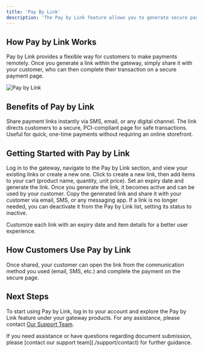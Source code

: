 ```yaml
---
title: 'Pay By Link'
description: 'The Pay by Link feature allows you to generate secure payment links that can be shared with customers via email, SMS, or other communication channels. This feature is ideal for businesses wanting a quick, on-the-go payment option without needing a full online storefront'
---
```


## **How Pay by Link Works**

Pay by Link provides a flexible way for customers to make payments remotely. Once you generate a link within the gateway, simply share it with your customer, who can then complete their transaction on a secure payment page.

![Pay by Link](/images/flows-PBL.svg)

## **Benefits of Pay by Link**

<CardGroup>
  <Card title="Convenience" icon="mobile">
    Share payment links instantly via SMS, email, or any digital channel.
  </Card>

  <Card title="Security" icon="shield-check">
    The link directs customers to a secure, PCI-compliant page for safe transactions.
  </Card>

  <Card title="Flexibility" icon="link">
    Useful for quick, one-time payments without requiring an online storefront.
  </Card>
</CardGroup>

## **Getting Started with Pay by Link**

<Steps>
  <Step title="Accessing Pay by Link">
    Log in to the gateway, navigate to the Pay by Link section, and view your existing links or create a new one.
  </Step>

  <Step title="Creating a New Link">
    Click to create a new link, then add items to your cart (product name, quantity, unit price). Set an expiry date and generate the link.
  </Step>

  <Step title="Activating the Link">
    Once you generate the link, it becomes active and can be used by your customer.
  </Step>

  <Step title="Sharing the Link">
    Copy the generated link and share it with your customer via email, SMS, or any messaging app.
  </Step>

  <Step title="Deactivating the Link">
    If a link is no longer needed, you can deactivate it from the Pay by Link list, setting its status to inactive.
  </Step>
</Steps>

<Tip>Customize each link with an expiry date and item details for a better user experience.</Tip>

## **How Customers Use Pay by Link**

Once shared, your customer can open the link from the communication method you used (email, SMS, etc.) and complete the payment on the secure page.

## **Next Steps**

To start using Pay by Link, log in to your account and explore the Pay by Link feature under your gateway products. For any assistance, please contact [Our Support Team](/support/contact).

<Card title="Need Assistance?" icon="life-ring" href="/support/contact">
  If you need assistance or have questions regarding document submission, please [contact our support team](./support/contact) for further guidance.
</Card>